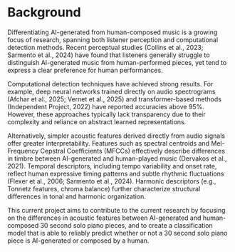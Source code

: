 # Background
Differentiating AI-generated from human-composed music is a growing focus of research, spanning both listener perception and computational detection methods. Recent perceptual studies (Collins et al., 2023; Sarmento et al., 2024) have found that listeners generally struggle to distinguish AI-generated music from human-performed pieces, yet tend to express a clear preference for human performances.

Computational detection techniques have achieved strong results. For example, deep neural networks trained directly on audio spectrograms (Afchar et al., 2025; Vernet et al., 2025) and transformer-based methods (Independent Project, 2022) have reported accuracies above 95%. However, these approaches typically lack transparency due to their complexity and reliance on abstract learned representations.

Alternatively, simpler acoustic features derived directly from audio signals offer greater interpretability. Features such as spectral centroids and Mel-Frequency Cepstral Coefficients (MFCCs) effectively describe differences in timbre between AI-generated and human-played music (Dervakos et al., 2021). Temporal descriptors, including tempo variability and onset rate, reflect human expressive timing patterns and subtle rhythmic fluctuations (Flexer et al., 2006; Sarmento et al., 2024). Harmonic descriptors (e.g., Tonnetz features, chroma balance) further characterize structural differences in tonal and harmonic organization.

This current project aims to contribute to the current research by focusing on the differences in acoustic features between AI-generated and human-composed 30 second solo piano pieces, and to create a classification model that is able to reliably predict whether or not a 30 second solo piano piece is AI-generated or composed by a human.
